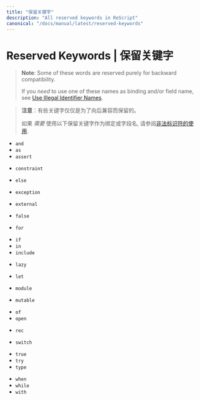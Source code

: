 ```yaml
---
title: "保留关键字"
description: "All reserved keywords in ReScript"
canonical: "/docs/manual/latest/reserved-keywords"
---
```


# Reserved Keywords | 保留关键字

> **Note**: Some of these words are reserved purely for backward compatibility.
>
> If you _need_ to use one of these names as binding and/or field name, see [Use Illegal Identifier Names](use-illegal-identifier-names.md).

> **注意**：有些关键字仅仅是为了向后兼容而保留的。
> 
> 如果 _需要_ 使用以下保留关键字作为绑定或字段名, 请参阅[非法标识符的使用](use-illegal-identifier-names.md).

- `and`
- `as`
- `assert`


<!-- - `begin` -->


<!-- - `class` -->
- `constraint`


<!-- - `do` -->
<!-- - `done` -->


- `else`
<!-- - `end` -->
<!-- - `esfun` -->
- `exception`
- `external`


- `false`
- `for`
<!-- - `fun` -->
<!-- - `function` -->
<!-- - `functor` -->


- `if`
- `in`
- `include`
<!-- - `inherit` -->
<!-- - `initializer` -->


- `lazy`
- `let`


- `module`
- `mutable`


<!-- - `new` -->
<!-- - `nonrec` -->


<!-- - `object` -->
- `of`
- `open`
<!-- - `or` -->


<!-- - `pri` -->
<!-- - `pub` -->


- `rec`


<!-- - `sig` -->
<!-- - `struct` -->
- `switch`


<!-- - `then` -->
- `true`
- `try`
- `type`


<!-- - `val` -->
<!-- - `virtual` -->


- `when`
- `while`
- `with`
